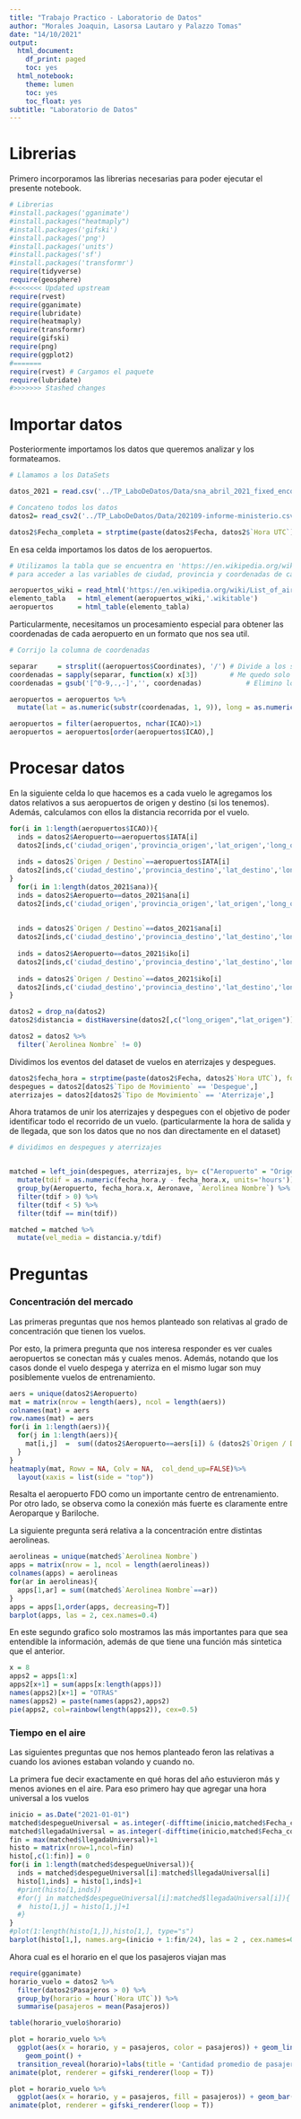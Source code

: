 ```yaml
---
title: "Trabajo Practico - Laboratorio de Datos"
author: "Morales Joaquin, Lasorsa Lautaro y Palazzo Tomas"
date: "14/10/2021"
output:
  html_document:
    df_print: paged
    toc: yes
  html_notebook:
    theme: lumen
    toc: yes
    toc_float: yes
subtitle: "Laboratorio de Datos"
---
```

# Librerias
Primero incorporamos las librerias necesarias para poder ejecutar el presente notebook.
```r
# Librerias
#install.packages('gganimate')
#install.packages("heatmaply")
#install.packages('gifski')
#install.packages('png')
#install.packages('units')
#install.packages('sf')
#install.packages('transformr')
require(tidyverse)
require(geosphere)
#<<<<<<< Updated upstream
require(rvest)
require(gganimate)
require(lubridate)
require(heatmaply)
require(transformr)
require(gifski)
require(png)
require(ggplot2)
#=======
require(rvest) # Cargamos el paquete
require(lubridate)
#>>>>>>> Stashed changes
```
# Importar datos

Posteriormente importamos los datos que queremos analizar y los formateamos.

```r
# Llamamos a los DataSets

datos_2021 = read.csv('../TP_LaboDeDatos/Data/sna_abril_2021_fixed_encoding.csv', encoding = 'UTF-8', sep = ',')

# Concateno todos los datos
datos2= read_csv2('../TP_LaboDeDatos/Data/202109-informe-ministerio.csv')

datos2$Fecha_completa = strptime(paste(datos2$Fecha, datos2$`Hora UTC`), format = "%d/%m/%Y %H:%M:%S")

```

En esa celda importamos los datos de los aeropuertos.
```r
# Utilizamos la tabla que se encuentra en 'https://en.wikipedia.org/wiki/List_of_airports_in_Argentina'
# para acceder a las variables de ciudad, provincia y coordenadas de cada aeropuerto 

aeropuertos_wiki = read_html('https://en.wikipedia.org/wiki/List_of_airports_in_Argentina')
elemento_tabla   = html_element(aeropuertos_wiki,'.wikitable')
aeropuertos      = html_table(elemento_tabla)

```

Particularmente, necesitamos un procesamiento especial para obtener las coordenadas de cada aeropuerto en un formato que nos sea util.

```r
# Corrijo la columna de coordenadas 

separar     = strsplit((aeropuertos$Coordinates), '/') # Divide a los strings en los lugares donde haya '/' 
coordenadas = sapply(separar, function(x) x[3])        # Me quedo solo con el 3er tipo de coordenada
coordenadas = gsub('[^0-9,.,-]','', coordenadas)           # Elimino los caracteres que no quiero utilizar

aeropuertos = aeropuertos %>% 
  mutate(lat = as.numeric(substr(coordenadas, 1, 9)), long = as.numeric(substr(coordenadas, 10, 18))) # Separo a mano latitud y longitud (revizar si esta todo en orden)

aeropuertos = filter(aeropuertos, nchar(ICAO)>1)
aeropuertos = aeropuertos[order(aeropuertos$ICAO),]
```

# Procesar datos

En la siguiente celda lo que hacemos es a cada vuelo le agregamos los datos relativos a sus aeropuertos de origen y destino (si los tenemos). Además, calculamos con ellos la distancia recorrida por el vuelo.

```r

for(i in 1:length(aeropuertos$ICAO)){
  inds = datos2$Aeropuerto==aeropuertos$IATA[i]
  datos2[inds,c('ciudad_origen','provincia_origen','lat_origen','long_origen')] = aeropuertos[i,c("City served","Province","lat","long")]
  
  inds = datos2$`Origen / Destino`==aeropuertos$IATA[i]
  datos2[inds,c('ciudad_destino','provincia_destino','lat_destino','long_destino')] = aeropuertos[i,c("City served","Province","lat","long")]
}
  for(i in 1:length(datos_2021$ana)){
  inds = datos2$Aeropuerto==datos_2021$ana[i]
  datos2[inds,c('ciudad_origen','provincia_origen','lat_origen','long_origen')] = datos_2021[i,c("nam","cpr","x","y")]
  
  
  inds = datos2$`Origen / Destino`==datos_2021$ana[i]
  datos2[inds,c('ciudad_destino','provincia_destino','lat_destino','long_destino')] = datos_2021[i,c("nam","cpr","x","y")]
  
  inds = datos2$Aeropuerto==datos_2021$iko[i]
  datos2[inds,c('ciudad_destino','provincia_destino','lat_destino','long_destino')] = datos_2021[i,c("nam","cpr","x","y")]
  
  inds = datos2$`Origen / Destino`==datos_2021$iko[i]
  datos2[inds,c('ciudad_destino','provincia_destino','lat_destino','long_destino')] = datos_2021[i,c("nam","cpr","x","y")]
}

datos2 = drop_na(datos2)
datos2$distancia = distHaversine(datos2[,c("long_origen","lat_origen")],datos2[,c("long_destino","lat_destino")])/1000

datos2 = datos2 %>% 
  filter(`Aerolinea Nombre` != 0)
```

Dividimos los eventos del dataset de vuelos en aterrizajes y despegues.

```r

datos2$fecha_hora = strptime(paste(datos2$Fecha, datos2$`Hora UTC`), format = "%d/%m/%Y %H:%M:%S")
despegues = datos2[datos2$`Tipo de Movimiento` == 'Despegue',]
aterrizajes = datos2[datos2$`Tipo de Movimiento` == 'Aterrizaje',]

```

Ahora tratamos de unir los aterrizajes y despegues con el objetivo de poder identificar todo el recorrido de un vuelo. (particularmente la hora de salida y de llegada, que son los datos que no nos dan directamente en el dataset)

```r
# dividimos en despegues y aterrizajes


matched = left_join(despegues, aterrizajes, by= c("Aeropuerto" = "Origen / Destino", "Origen / Destino" = "Aeropuerto", "Aerolinea Nombre" = "Aerolinea Nombre", "Aeronave" = "Aeronave")) %>% 
  mutate(tdif = as.numeric(fecha_hora.y - fecha_hora.x, units='hours')) %>%
  group_by(Aeropuerto, fecha_hora.x, Aeronave, `Aerolinea Nombre`) %>%
  filter(tdif > 0) %>% 
  filter(tdif < 5) %>% 
  filter(tdif == min(tdif))

matched = matched %>%
  mutate(vel_media = distancia.y/tdif)

```
# Preguntas
### Concentración del mercado
Las primeras preguntas que nos hemos planteado son relativas al grado de concentración que tienen los vuelos.

Por esto, la primera pregunta que nos interesa responder es ver cuales aeropuertos se conectan más y cuales menos. Además, notando que los casos donde el vuelo despega y aterriza en el mismo lugar son muy posiblemente vuelos de entrenamiento.
```r
aers = unique(datos2$Aeropuerto)
mat = matrix(nrow = length(aers), ncol = length(aers))
colnames(mat) = aers
row.names(mat) = aers
for(i in 1:length(aers)){
  for(j in 1:length(aers)){
    mat[i,j]  =  sum((datos2$Aeropuerto==aers[i]) & (datos2$`Origen / Destino`==aers[j]))
  }
}
heatmaply(mat, Rowv = NA, Colv = NA,  col_dend_up=FALSE)%>% 
  layout(xaxis = list(side = "top"))
```
Resalta el aeropuerto FDO como un importante centro de entrenamiento. Por otro lado, se observa como la conexión más fuerte es claramente entre Aeroparque y Bariloche. 

La siguiente pregunta será relativa a la concentración entre distintas aerolineas. 

```r
aerolineas = unique(matched$`Aerolinea Nombre`)
apps = matrix(nrow = 1, ncol = length(aerolineas))
colnames(apps) = aerolineas
for(ar in aerolineas){
  apps[1,ar] = sum((matched$`Aerolinea Nombre`==ar))
}
apps = apps[1,order(apps, decreasing=T)]
barplot(apps, las = 2, cex.names=0.4)
```

En este segundo grafico solo mostramos las más importantes para que sea entendible la información, además de que tiene una función más sintetica que el anterior. 

```r
x = 8
apps2 = apps[1:x]
apps2[x+1] = sum(apps[x:length(apps)])
names(apps2)[x+1] = "OTRAS"
names(apps2) = paste(names(apps2),apps2)
pie(apps2, col=rainbow(length(apps2)), cex=0.5)
```

### Tiempo en el aire
Las siguientes preguntas que nos hemos planteado feron las relativas a cuando los aviones estaban volando y cuando no.

La primera fue decir exactamente en qué horas del año estuvieron más y menos aviones en el aire. Para eso primero hay que agregar una hora universal a los vuelos

```r
inicio = as.Date("2021-01-01")
matched$despegueUniversal = as.integer(-difftime(inicio,matched$Fecha_completa.x, units="hours"))
matched$llegadaUniversal = as.integer(-difftime(inicio,matched$Fecha_completa.y, units="hours")+0.9999)
fin = max(matched$llegadaUniversal)+1
histo = matrix(nrow=1,ncol=fin)
histo[,c(1:fin)] = 0
for(i in 1:length(matched$despegueUniversal)){
  inds = matched$despegueUniversal[i]:matched$llegadaUniversal[i]
  histo[1,inds] = histo[1,inds]+1
  #print(histo[1,inds])
  #for(j in matched$despegueUniversal[i]:matched$llegadaUniversal[i]){
  #  histo[1,j] = histo[1,j]+1
  #}
}
#plot(1:length(histo[1,]),histo[1,], type="s")
barplot(histo[1,], names.arg=(inicio + 1:fin/24), las = 2 , cex.names=0.4)
```


Ahora cual es el horario en el que los pasajeros viajan mas

```r
require(gganimate)
horario_vuelo = datos2 %>%
  filter(datos2$Pasajeros > 0) %>% 
  group_by(horario = hour(`Hora UTC`)) %>% 
  summarise(pasajeros = mean(Pasajeros))

table(horario_vuelo$horario)

plot = horario_vuelo %>% 
  ggplot(aes(x = horario, y = pasajeros, color = pasajeros)) + geom_line() +
    geom_point() +
  transition_reveal(horario)+labs(title = 'Cantidad promedio de pasajeros a lo largo del dia', x = 'Hora', y = 'Cantidad promedio de pasajeros')+ shadow_mark()+ scale_x_continuous(breaks = round(seq(min(horario_vuelo$horario), max(horario_vuelo$horario), by = 1),1))
animate(plot, renderer = gifski_renderer(loop = T))

```

```r
plot = horario_vuelo %>% 
  ggplot(aes(x = horario, y = pasajeros, fill = pasajeros)) + geom_bar(stat='identity')+transition_states(horario,100,5)+shadow_mark()+labs(title = 'Cantidad promedio de pasajeros a lo largo del dia', x = 'Hora', y = 'Cantidad promedio de pasajeros')+ scale_x_continuous(breaks = round(seq(min(horario_vuelo$horario), max(horario_vuelo$horario), by = 1),1))
animate(plot, renderer = gifski_renderer(loop = T))

```